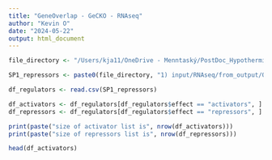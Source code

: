 ```yaml
---
title: "GeneOverlap - GeCKO - RNAseq"
author: "Kevin O"
date: "2024-05-22"
output: html_document
---
```


```r
file_directory <- "/Users/kja11/OneDrive - Menntaský/PostDoc_Hypothermia/in_silico/Python/"
```

```r
SP1_repressors <- paste0(file_directory, "1) input/RNAseq/from_output/Overlap_sp1_regulators_RNAseq_HEK293.csv")

df_regulators <- read.csv(SP1_repressors)

df_activators <- df_regulators[df_regulators$effect == "activators", ]
df_repressors <- df_regulators[df_regulators$effect == "repressors", ]

print(paste("size of activator list is", nrow(df_activators)))
print(paste("size of repressors list is", nrow(df_repressors)))

```
```r
head(df_activators)
```